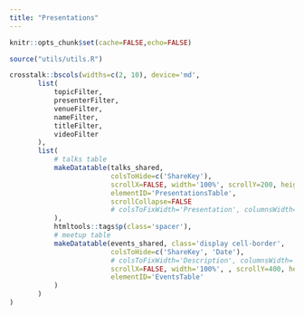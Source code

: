 ```yaml
---
title: "Presentations"
---
```


```r
knitr::opts_chunk$set(cache=FALSE,echo=FALSE)
```

```r
source("utils/utils.R")
```

```r
crosstalk::bscols(widths=c(2, 10), device='md',
       list(
           topicFilter,
           presenterFilter,
           venueFilter,
           nameFilter,
           titleFilter,
           videoFilter
       ),
       list(
           # talks table
           makeDatatable(talks_shared, 
                         colsToHide=c('ShareKey'), 
                         scrollX=FALSE, width='100%', scrollY=200, height=200,
                         elementID='PresentationsTable',
                         scrollCollapse=FALSE
                         # colsToFixWidth='Presentation', columnsWidth='100px'
           ),
           htmltools::tags$p(class='spacer'),
           # meetup table
           makeDatatable(events_shared, class='display cell-border',
                         colsToHide=c('ShareKey', 'Date'),
                         # colsToFixWidth='Description', columnsWidth='100px',
                         scrollX=FALSE, width='100%', , scrollY=400, height=400,
                         elementID='EventsTable'
           )
       )
)
```
